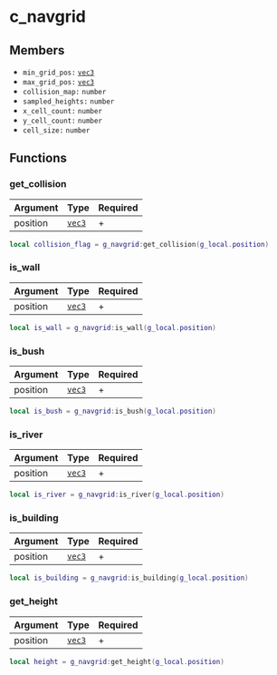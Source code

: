 # c_navgrid

## Members

- `min_grid_pos:` [`vec3`](/structs/vec3)
- `max_grid_pos:` [`vec3`](/structs/vec3)
- `collision_map:` `number`
- `sampled_heights:` `number`
- `x_cell_count:` `number`
- `y_cell_count:` `number`
- `cell_size:` `number`

## Functions

### get_collision

| Argument | Type                    | Required |
| -------- | ----------------------- | -------- |
| position | [`vec3`](/structs/vec3) | +        |

```lua
local collision_flag = g_navgrid:get_collision(g_local.position)
```

### is_wall

| Argument | Type                    | Required |
| -------- | ----------------------- | -------- |
| position | [`vec3`](/structs/vec3) | +        |

```lua
local is_wall = g_navgrid:is_wall(g_local.position)
```

### is_bush

| Argument | Type                    | Required |
| -------- | ----------------------- | -------- |
| position | [`vec3`](/structs/vec3) | +        |

```lua
local is_bush = g_navgrid:is_bush(g_local.position)
```

### is_river

| Argument | Type                    | Required |
| -------- | ----------------------- | -------- |
| position | [`vec3`](/structs/vec3) | +        |

```lua
local is_river = g_navgrid:is_river(g_local.position)
```

### is_building

| Argument | Type                    | Required |
| -------- | ----------------------- | -------- |
| position | [`vec3`](/structs/vec3) | +        |

```lua
local is_building = g_navgrid:is_building(g_local.position)
```

### get_height

| Argument | Type                    | Required |
| -------- | ----------------------- | -------- |
| position | [`vec3`](/structs/vec3) | +        |

```lua
local height = g_navgrid:get_height(g_local.position)
```
